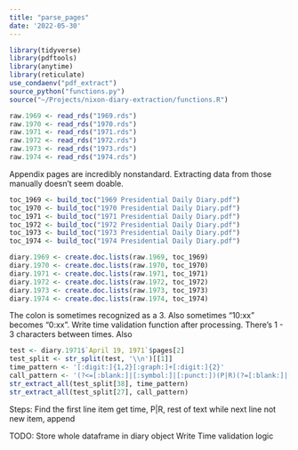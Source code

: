 ```yaml
---
title: "parse_pages"
date: '2022-05-30'
---
```


```r
library(tidyverse)
library(pdftools)
library(anytime)
library(reticulate)
use_condaenv("pdf_extract")
source_python("functions.py")
source("~/Projects/nixon-diary-extraction/functions.R")
```

```r
raw.1969 <- read_rds("1969.rds")
raw.1970 <- read_rds("1970.rds")
raw.1971 <- read_rds("1971.rds")
raw.1972 <- read_rds("1972.rds")
raw.1973 <- read_rds("1973.rds")
raw.1974 <- read_rds("1974.rds")
```

Appendix pages are incredibly nonstandard. Extracting data from those manually doesn't seem doable.


```r
toc_1969 <- build_toc("1969 Presidential Daily Diary.pdf")
toc_1970 <- build_toc("1970 Presidential Daily Diary.pdf")
toc_1971 <- build_toc("1971 Presidential Daily Diary.pdf")
toc_1972 <- build_toc("1972 Presidential Daily Diary.pdf")
toc_1973 <- build_toc("1973 Presidential Daily Diary.pdf")
toc_1974 <- build_toc("1974 Presidential Daily Diary.pdf")
```


```r
diary.1969 <- create.doc.lists(raw.1969, toc_1969)
diary.1970 <- create.doc.lists(raw.1970, toc_1970)
diary.1971 <- create.doc.lists(raw.1971, toc_1971)
diary.1972 <- create.doc.lists(raw.1972, toc_1972)
diary.1973 <- create.doc.lists(raw.1973, toc_1973)
diary.1974 <- create.doc.lists(raw.1974, toc_1974)
```

The colon is sometimes recognized as a 3. Also sometimes "10:xx" becomes "0:xx". Write time validation function after processing. There's 1 - 3 characters between times. Also

```r
test <- diary.1971$`April 19, 1971`$pages[2]
test_split <- str_split(test, '\\n')[[1]]
time_pattern <- '[:digit:]{1,2}[:graph:]+[:digit:]{2}'
call_pattern <- '(?<=[:blank:]|[:symbol:]|[:punct:])(P|R)(?=[:blank:]|[:symbol:]|[:punct:])'
str_extract_all(test_split[38], time_pattern)
str_extract_all(test_split[27], call_pattern)

```

Steps:
Find the first line item
get time, P|R, rest of text
while next line not new item, append


TODO:
Store whole dataframe in diary object
Write Time validation logic 